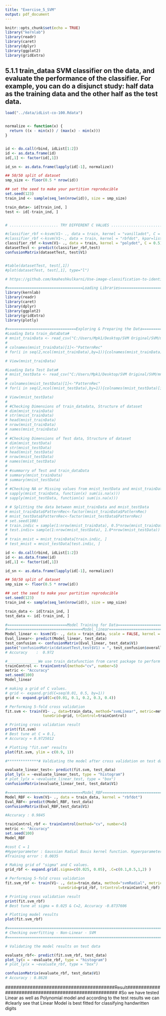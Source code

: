 ```yaml
---
title: "Exercise_5_SVM"
output: pdf_document
---
```


```r
knitr::opts_chunk$set(echo = TRUE)
library("kernlab")
library(readr)
library(caret)
library(dplyr)
library(ggplot2)
library(gridExtra)

```

## 5.1.1 train_dataa SVM classifier on the data, and evaluate the performance of the classifier. For example, you can do a disjunct study: half data as the training data and the other half as the test data.

``` r

load("../data/idList-co-100.Rdata")


normalize <- function(x) {
  return ((x - min(x)) / (max(x) - min(x)))
}


id <- do.call(rbind, idList[1:2])
id <- as.data.frame(id)
id[,1] <- factor(id[,1])

id_sn <- as.data.frame(lapply(id[-1], normalize))

## 50/50 split of dataset
smp_size <- floor(0.5 * nrow(id))

## set the seed to make your partition reproducible
set.seed(123)
train_ind <- sample(seq_len(nrow(id)), size = smp_size)

train_data<- id[train_ind, ]
test <- id[-train_ind, ]


# ...................... TRY DIFFERENT C VALUES ................................................

#classifier_rbf <-ksvm(V1~ ., data = train, kernel = "vanilladot", C = 1)
#classifier_rbf <-ksvm(V1~., data = train, kernel = "rbfdot", kpar=list(sigma=0.05), C = 1)
classifier_rbf <-ksvm(V1~ ., data = train, kernel = "polydot", C = 0.5)
datasetTest <- predict(classifier_rbf,test)
confusionMatrix(datasetTest, test$V1)


#table(datasetTest, test[,1])
#plot(datasetTest, test[,1], type="l")

```

```r
# https://github.com/kmaheshkulkarni/Use-image-classification-to-identify-handwritten-digits-using-Support-Vector-Machine-Algorithm/blob/master/DDA1710214_.R

#==================================Loading Libraries==========================================#
library(kernlab)
library(readr)
library(caret)
library(dplyr)
library(ggplot2)
library(gridExtra)
library(plotly)

#===============================Exploring & Preparing the Data===============================#
#Loading Data train_dataData#
# mnist_trainData <- read_csv("C:/Users/Mpk1/Desktop/SVM Original/SVM/mnist_train.csv")
# 
# colnames(mnist_trainData)[1]<-"PatternRec"
# for(i in seq(2,ncol(mnist_trainData),by=1)){colnames(mnist_trainData)[i]<-paste("Colmnist",as.character(i-1),sep = "")}

# View(mnist_trainData)

#Loading Data Test Data#
# mnist_testData <- read_csv("C:/Users/Mpk1/Desktop/SVM Original/SVM/mnist_test.csv")
# 
# colnames(mnist_testData)[1]<-"PatternRec"
# for(i in seq(2,ncol(mnist_testData),by=1)){colnames(mnist_testData)[i]<-paste("Colmnist",as.character(i-1),sep = "")}

# View(mnist_testData)
# 
# #Checking Dimensions of train_datadata, Structure of dataset
# dim(mnist_trainData)
# str(mnist_trainData)
# head(mnist_trainData)
# nrow(mnist_trainData)
# names(mnist_trainData)
# 
# #Checking Dimensions of Test data, Structure of dataset
# dim(mnist_testData)
# str(mnist_testData)
# head(mnist_testData)
# nrow(mnist_testData)
# names(mnist_testData)
# 
# #summarry of Test and train_dataData
# summary(mnist_trainData)
# summary(mnist_testData)
# 
# #Checking NA or Missing values from mnist_testData and mnist_trainData
# sapply(mnist_trainData, function(x) sum(is.na(x)))
# sapply(mnist_testData, function(x) sum(is.na(x)))

# # Splitting the data between mnist_trainData and mnist_testData
# mnist_trainData$PatternRec<-factor(mnist_trainData$PatternRec)
# mnist_testData$PatternRec<-factor(mnist_testData$PatternRec)
# set.seed(100)
# train.indic = sample(1:nrow(mnist_trainData), 0.5*nrow(mnist_trainData))
# test.indic= sample(1:nrow(mnist_testData), 1.0*nrow(mnist_testData))
# 
# train_mnist = mnist_trainData[train.indic, ]
# test_mnist = mnist_testData[test.indic, ]

id <- do.call(rbind, idList[1:2])
id <- as.data.frame(id)
id[,1] <- factor(id[,1])

id_sn <- as.data.frame(lapply(id[-1], normalize))

## 50/50 split of dataset
smp_size <- floor(0.5 * nrow(id))

## set the seed to make your partition reproducible
set.seed(123)
train_ind <- sample(seq_len(nrow(id)), size = smp_size)

train_data <- id[train_ind, ]
test_data <- id[-train_ind, ]

```

```r
#===========================Model Training for Data=========================================#
#==================================Model_linear=============================================#
Model_linear <- ksvm(V1~ ., data = train_data, scale = FALSE, kernel = "vanilladot")
Eval_linear<- predict(Model_linear, test_data)
test_confusion <- confusionMatrix(Eval_linear, test_data$V1)
paste("confusionMatrix(datasetTest,test$V1) = ", test_confusion$overall[1])
# Accuracy    :  0.972

#______________We use train_datafunction from caret package to perform crossvalidation______________#
trainControl <- trainControl(method="cv", number=5)
metric <- "Accuracy"
set.seed(100)
Model_linear

# making a grid of C values.
# grid <- expand.grid(C=seq(0.01, 0.5, by=1))
grid <- expand.grid(C=c(0.01, 0.1, 0.2, 0.3, 0.4))

# Performing 5-fold cross validation
fit.svm <- train(V1~ ., data=train_data, method="svmLinear", metric=metric,
                 tuneGrid=grid, trControl=trainControl)

# Printing cross validation result
print(fit.svm)
# Best tune at C = 0.1,
# Accuracy = 0.9725012

# Plotting "fit.svm" results
plot(fit.svm, ylim = c(0.9, 1))

#**************# Valdiating the model after cross validation on test data*********************#

evaluate_linear_test<- predict(fit.svm, test_data)
plot_ly(x = ~evaluate_linear_test, type = "histogram")
# plot_ly(x = ~evaluate_linear_test, type = "box")
confusionMatrix(evaluate_linear_test, test_data$V1)

```


```r
#==================================Model_RBF================================================#
Model_RBF <- ksvm(V1~ ., data = train_data, kernel = "rbfdot")
Eval_RBF<- predict(Model_RBF, test_data)
confusionMatrix(Eval_RBF,test_data$V1)

#Accuracy : 0.9845 

trainControl_rbf <- trainControl(method="cv", number=5)
metric <- "Accuracy"
set.seed(100)
Model_RBF

#cost C = 1
#Hyperparameter : Gaussian Radial Basis kernel function. Hyperparameter : sigma =  0.00259482657617805 
#Training error : 0.0035 

# Making grid of "sigma" and C values.
grid_rbf <- expand.grid(.sigma=c(0.025, 0.05), .C=c(0.1,0.5,1,2) )

# Performing 5-fold cross validation
fit.svm_rbf <- train(V1~ ., data=train_data, method="svmRadial", metric=metric,
                        tuneGrid=grid_rbf, trControl=trainControl_rbf)

# Printing cross validation result
print(fit.svm_rbf)
# Best tune at sigma = 0.025 & C=2, Accuracy -0.8737606

# Plotting model results
plot(fit.svm_rbf)

```

``` r
#================================================================================================
# Checking overfitting - Non-Linear - SVM
#================================================================================================

# Validating the model results on test data

evaluate_rbf<- predict(fit.svm_rbf, test_data)
plot_ly(x = ~evaluate_rbf, type = "histogram")
# plot_ly(x = ~evaluate_rbf, type = "box")

confusionMatrix(evaluate_rbf, test_data$V1)
# Accuracy : 0.8628     

```

########################################Result#####################################################
#So we have tested Linear as well as Polynomial model and according to the test results we can 
#clearly see that Linear Model is best fitted for classifying handwritten digits


